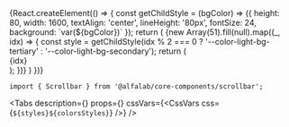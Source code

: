 

<Meta title='Компоненты/Scrollbar' component={Scrollbar} />

<!-- Canvas -->

<Story name='Scrollbar'>
    {React.createElement(() => {
        const getChildStyle = (bgColor) => ({
            height: 80,
            width: 1600,
            textAlign: 'center',
            lineHeight: '80px',
            fontSize: 24,
            background: `var(${bgColor})`
        });
        return (
            <Scrollbar
                style={{height: 200, width: 1000}}
                autoHide={boolean('autoHide', false)}
                colors={select('colors', ['default', 'inverted'], 'default')}
                clickOnTrack={boolean('clickOnTrack', true)}
                timeout={number('timeout', 1000)}
            >
                {new Array(51).fill(null).map((_, idx) => {
                    const style = getChildStyle(idx % 2 === 0 ? '--color-light-bg-tertiary' : '--color-light-bg-secondary');
                    return (<div key={idx} style={style}>{idx}</div>);
                })}
            </Scrollbar>
        )
    })}
</Story>


<!-- Docs -->

<ComponentHeader
    name='Scrollbar'
    version={version}
    package='@alfalab/core-components/scrollbar'
    stage={1}
/>


```tsx
import { Scrollbar } from '@alfalab/core-components/scrollbar';
```

<Tabs
    description={<Description />}
    props={<Props of={Scrollbar} />}
    cssVars={<CssVars css={`${styles}${colorsStyles}`} />}
/>
